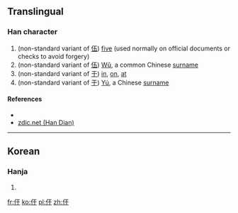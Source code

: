 ==Translingual==

===Han character===
{{Han char|rn=9|rad=人|as=03|sn=5|four=|canj=人一木 (OMD)|ids=⿰[[亻]][[于]]}}

# (non-standard variant of [[伍]]) [[five]] (used normally on official documents or checks to avoid forgery)
# (non-standard variant of [[伍]]) [[wǔ|Wǔ]], a common Chinese [[surname]]
# (non-standard variant of [[于]]) [[in]], [[on]], [[at]]
# (non-standard variant of [[于]]) [[yú|Yú]], a Chinese [[surname]]

====References====
* {{Han ref|kx=0094.051|dkj=|dj=|hdz=|uh=3435|ud=13365|bh=|bd=}}
*[http://www.zdic.net/zd/zi2/ZdicE3Zdic90ZdicB5.htm zdic.net (Han Dian)]

----

==Korean==

===Hanja===
{{ko-hanja|hangeul=유|rv=yu|mr=yu|y=yu|eumhun=선비|ehrv=seonbi|ehmr=sŏnbi|ehy=senpi}}

# {{defn|lang=ko|sort=人03}}

[[fr:㐵]]
[[ko:㐵]]
[[pl:㐵]]
[[zh:㐵]]